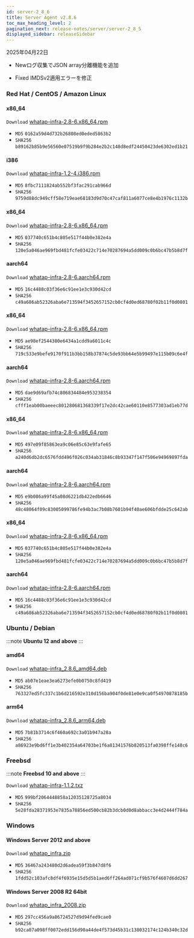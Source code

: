 ```yaml
---
id: server-2_8_6
title: Server Agent v2.8.6
toc_max_heading_level: 2
pagination_next: release-notes/server/server-2_8_5
displayed_sidebar: releaseSidebar
---
```


2025年04月22日

- <Status priority='1'>New</Status>ログ収集でJSON array分離機能を追加

- <Status priority='0'>Fixed</Status> IMDSv2適用エラーを修正

### Red Hat / CentOS / Amazon Linux

<Tabs>
<TabItem value="6Server6" label="6Server6 / 6" default>

#### x86_64

<code class='my'>Download</code> [whatap-infra-2.8-6.x86_64.rpm](https://repo.whatap.io/centos/6/x86_64/whatap-infra-2.8-6.x86_64.rpm)

- <code class='Beta'>MD5</code> `0162a59d4d732b26808ed0eded5863b2`
- <code class='Beta'>SHA256</code> `b89162b85b9e56560e07519b9f9b284e2b2c148d8edf24450423de6302ed1b21`

#### i386

<code class='my'>Download</code> [whatap-infra-1.2-4.i386.rpm](https://repo.whatap.io/centos/6/i386/whatap-infra-1.2-4.i386.rpm)

- <code class='Beta'>MD5</code> `8fbc7111824ab552bf3fac291cab966d`
- <code class='Beta'>SHA256</code> `9759d88dc949cff58e719eae68183d9d70c47caf811a6077ce8e4b1976c1132b`

</TabItem>
<TabItem value="7Server7" label="7Server7 / 7" default>

#### x86_64

<code class='my'>Download</code> [whatap-infra-2.8-6.x86_64.rpm](https://repo.whatap.io/centos/7/x86_64/whatap-infra-2.8-6.x86_64.rpm)

- <code class='Beta'>MD5</code> `037740c651b4c805e517f44b0e382e4a`
- <code class='Beta'>SHA256</code> `120e5a046ae969fbd481fcfe03422c714e70287694a5dd009c0b6bc47b5b8d7f`

#### aarch64

<code class='my'>Download</code> [whatap-infra-2.8-6.aarch64.rpm](https://repo.whatap.io/centos/7/aarch64/whatap-infra-2.8-6.aarch64.rpm)

- <code class='Beta'>MD5</code> `16c4488c03f36e6c91ee1e3c930d42cd`
- <code class='Beta'>SHA256</code> `c49a686ab52326aba6e713594f3452657152cb0cf4d0ed68780f02b11f0d0801`

</TabItem>
<TabItem value="8Server8" label="8Server8 / 8" default>

#### x86_64

<code class='my'>Download</code> [whatap-infra-2.8-6.x86_64.rpm](https://repo.whatap.io/centos/8/x86_64/whatap-infra-2.8-6.x86_64.rpm)

- <code class='Beta'>MD5</code> `ae98ef2544380e6434a1cdd9a6011c4c`
- <code class='Beta'>SHA256</code> `719c533e9befe9170f911b3bb158b37874c5de93bb64e5b99497e115b09c6e4f`

#### aarch64

<code class='my'>Download</code> [whatap-infra-2.8-6.aarch64.rpm](https://repo.whatap.io/centos/8/aarch64/whatap-infra-2.8-6.aarch64.rpm)

- <code class='Beta'>MD5</code> `dae9d69afb74c806834484e953238354`
- <code class='Beta'>SHA256</code> `cfff1eab00baeeec801280681368339f17e2dc42cae60110e8577303ad1eb77d`

</TabItem>
<TabItem value="9Server9" label="9Server9 / 9" default>

#### x86_64

<code class='my'>Download</code> [whatap-infra-2.8-6.x86_64.rpm](https://repo.whatap.io/centos/9/x86_64/whatap-infra-2.8-6.x86_64.rpm)

- <code class='Beta'>MD5</code> `497e09f85863ea9c06e85c63e9fafe65`
- <code class='Beta'>SHA256</code> `a240d6db2dc6576fdd496f026c034ab31846c8b93347f147f506e94969897fda`

#### aarch64

<code class='my'>Download</code> [whatap-infra-2.8-6.aarch64.rpm](https://repo.whatap.io/centos/9/aarch64/whatap-infra-2.8-6.aarch64.rpm)

- <code class='Beta'>MD5</code> `e9b086a99f45a08d6221db422edb6646`
- <code class='Beta'>SHA256</code> `48c48064f09c83005099786fe94b3ac7b08b7601b94f40ae606bfdde25c642ab`

</TabItem>
<TabItem value="amazonlinux2" label="amazonlinux2" default>

#### x86_64

<code class='my'>Download</code> [whatap-infra-2.8-6.x86_64.rpm](https://repo.whatap.io/centos/latest/x86_64/whatap-infra-2.8-6.x86_64.rpm)

- <code class='Beta'>MD5</code> `037740c651b4c805e517f44b0e382e4a`
- <code class='Beta'>SHA256</code> `120e5a046ae969fbd481fcfe03422c714e70287694a5dd009c0b6bc47b5b8d7f`

#### aarch64

<code class='my'>Download</code> [whatap-infra-2.8-6.aarch64.rpm](https://repo.whatap.io/centos/latest/aarch64/whatap-infra-2.8-6.aarch64.rpm)

- <code class='Beta'>MD5</code> `16c4488c03f36e6c91ee1e3c930d42cd`
- <code class='Beta'>SHA256</code> `c49a686ab52326aba6e713594f3452657152cb0cf4d0ed68780f02b11f0d0801`
</TabItem>

</Tabs>

### Ubuntu / Debian

:::note
**Ubuntu 12 and above**
:::

#### amd64

<code class='my'>Download</code> [whatap-infra_2.8.6_amd64.deb](https://repo.whatap.io/debian/unstable/whatap-infra_2.8.6_amd64.deb)

- <code class='Beta'>MD5</code> `ab07e1eae3ea6273efe0b0750c8fd419`
- <code class='Beta'>SHA256</code> `763327ed5fc337c1b6d216592e310d156ba904f0de81e0e9ca0f54970878185b`

#### arm64

<code class='my'>Download</code> [whatap-infra_2.8.6_arm64.deb](https://repo.whatap.io/debian/unstable/whatap-infra_2.8.6_arm64.deb)

- <code class='Beta'>MD5</code> `7b81b3714c6f460a692c3a01b947a28a`
- <code class='Beta'>SHA256</code> `a86923e9bd6ff1e3b402354a64703be1f6a81341576b820513fa0398ffe148c6`

### Freebsd

:::note
**Freebsd 10 and above**
:::

<code class='my'>Download</code> [whatap-infra-1.1.2.txz](https://repo.whatap.io/freebsd/10/whatap-infra-1.1.2.txz)

- <code class='Beta'>MD5</code> `999bf2064448858a12035128725a8034`
- <code class='Beta'>SHA256</code> `5e28fda28371953e7835a78856ed500cb82b3dcb0d0d8abbacc3e4d2444f784a`

### Windows

#### Windows Server 2012 and above

<code class='my'>Download</code> [whatap_infra.zip](https://repo.whatap.io/windows/whatap_infra.zip)

- <code class='Beta'>MD5</code> `36467a243480d2d6adea59f3b847d8f6`
- <code class='Beta'>SHA256</code> `1fdd52c103afc8df4f6935e15d5d5b1aed6ff264ad071cf9b576f4607d6dd267`

#### Windows Server 2008 R2 64bit

<code class='my'>Download</code> [whatap_infra_2008.zip](https://repo.whatap.io/windows/whatap_infra_2008.zip)

- <code class='Beta'>MD5</code> `297cc456a9a86724527d9d94fed9cae0`
- <code class='Beta'>SHA256</code> `b92ca07a098ff0072edd156d90a44de4f573d45b31c138032174c124b340c32d`
